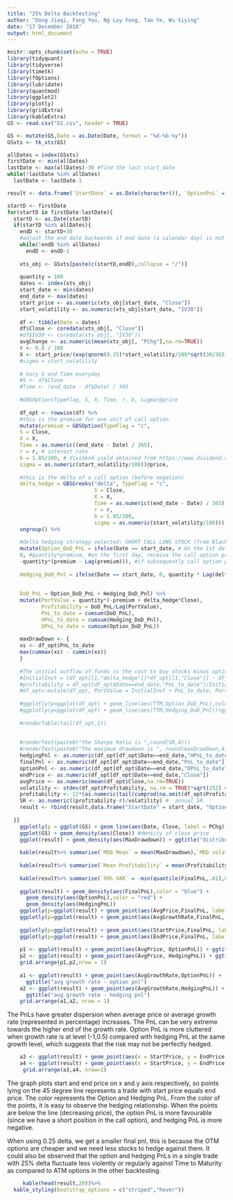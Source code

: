 ```yaml
---
title: "25% Delta Backtesting"
author: "Dong Jiaqi, Fang You, Ng Lay Yong, Tao Ye, Wu Siying"
date: "17 December 2018"
output: html_document
---
```


```r
knitr::opts_chunk$set(echo = TRUE)
library(tidyquant)
library(tidyverse)
library(timetk)
library(fOptions)
library(lubridate)
library(quantmod)
library(ggplot2)
library(plotly)
library(gridExtra)
library(kableExtra)
GS <- read.csv("GS.csv", header = TRUE)
```

```r
GS <- mutate(GS,Date = as.Date(Date, format = "%d-%b-%y"))
GSxts <- tk_xts(GS)

allDates = index(GSxts)
firstDate <- min(allDates)
lastDate <- max(allDates)-30 #find the last start_date
while(!lastDate %in% allDates)
  lastDate <- lastDate-1

result <- data.frame(`StartDate` = as.Date(character()), `OptionPnL` = double(), `HedgingPnL` = double(), `FinalPnL` = double(), `MaxDrawdown` = double(), `SharpeRatio` = double(),`StartPrice`= double(), `EndPrice` = double(), `AvgPrice` = double(), `AvgGrowthRate` = double(), `Volatility` = double(), `Profitability` = double())

startD <- firstDate
for(startD in firstDate:lastDate){
  startD <- as.Date(startD)
  if(startD %in% allDates){
    endD <- startD+30
    #adjust the end date backwards if end date (a calendar day) is not in the xts
    while(!endD %in% allDates)
      endD <- endD-1
    
    xts_obj <- GSxts[paste(c(startD,endD),collapse = "/")]
    
    quantity = 100
    dates <- index(xts_obj)
    start_date <- min(dates)
    end_date <- max(dates)
    start_price <- as.numeric(xts_obj[start_date, "Close"])
    start_volatility <- as.numeric(xts_obj[start_date, "IV30"])
    
    df <- tibble(Date = dates)
    df$Close <- coredata(xts_obj[, "Close"])
    #df$IV30 <- coredata(xts_obj[, "IV30"])
    avgChange <- as.numeric(mean(xts_obj[, "PChg"],na.rm=TRUE))
    r <- 0.8 / 100
    X <- start_price/(exp(qnorm(0.25)*start_volatility/100*sqrt(30/365) - (r+0.5*(start_volatility/100)^2)*30/365))
    #sigma = start_volatility
    
    # Vary S and Time everyday
    #S <- df$Close
    #Time <- (end_date - df$Date) / 365
    
    #GBSOption(TypeFlag, S, X, Time, r, b, sigma)@price
    
    df_opt <- rowwise(df) %>%
    #this is the premium for one unit of call option  
    mutate(premium = GBSOption(TypeFlag = "c",
    S = Close,
    X = X,
    Time = as.numeric((end_date - Date) / 365),
    r = r, # interest rate
    b = 1.85/100, # dividend yield obtained from https://www.dividend.com/dividend-stocks/financial/investment-brokerage-national/gs-goldman-sachs/
    sigma = as.numeric(start_volatility/100))@price,
    
    #this is the delta of a call option (before negation)
    delta_hedge = GBSGreeks("delta", TypeFlag = "c", 
                            S = Close, 
                            X = X, 
                            Time = as.numeric((end_date - Date) / 365), 
                            r = r, 
                            b = 1.85/100, 
                            sigma = as.numeric(start_volatility/100))) %>%
    ungroup() %>%
      
    #delta hedging strategy selected: SHORT CALL LONG STOCK (from BlackS Scholes formula, such strategy should approximate a long position in risk free)
    mutate(Option_DoD_PnL = ifelse(Date == start_date, # On the 1st date, we count the cost of buying the option
    0, #quantity*premium, #on the first day, receive the call option premium and short the option
    -quantity*(premium - Lag(premium))), #if subsequently call option price rises, there is a loss
    
    Hedging_DoD_Pnl = ifelse(Date == start_date, 0, quantity * Lag(delta_hedge) * (Close - Lag(Close))),
                             
    
    DoD_PnL = Option_DoD_PnL + Hedging_DoD_Pnl) %>%
    mutate(PortValue = quantity*(-premium + delta_hedge*Close),
           Profitability = DoD_PnL/Lag(PortValue),
           PnL_to_date = cumsum(DoD_PnL),
           HPnL_to_date = cumsum(Hedging_DoD_Pnl), 
           OPnL_to_date = cumsum(Option_DoD_PnL))
    
    maxDrawDown <- {
    xs <- df_opt$PnL_to_date
    max(cummax(xs) - cummin(xs))
    }
    
    #The initial outflow of funds is the cost to buy stocks minus option premium received 
    #InitialInvt = (df_opt[[1,"delta_hedge"]]*df_opt[[1,"Close"]] - df_opt[[1,"premium"]])*quantity #OUTFLOW of funds
    #profitability = df_opt[df_opt$Date==end_date,"PnL_to_date"]/InitialInvt
    #df_opt<-mutate(df_opt, PortValue = InitialInvt + PnL_to_date, PortReturn = DoD_PnL/Lag(PortValue))
    
    #ggplotly(p=ggplot(df_opt) + geom_line(aes(TTM,Option_DoD_PnL),color = "blue") + ggtitle("option profit - TTM"))
    #ggplotly(p=ggplot(df_opt) + geom_line(aes(TTM,Hedging_DoD_Pnl))+ggtitle("stock profit - TTM"))
    
    #renderTable(tail(df_opt,1))
    
    
    #renderText(paste0("the Sharpe Ratio is ",round(SR,4)))
    #renderText(paste0("The maximum drawdown is ", round(maxDrawDown,4)))
    hedgingPnl <- as.numeric(df_opt[df_opt$Date==end_date,"HPnL_to_date"])
    finalPnl <- as.numeric(df_opt[df_opt$Date==end_date,"PnL_to_date"])
    optionPnl <- as.numeric(df_opt[df_opt$Date==end_date,"OPnL_to_date"])
    endPrice <- as.numeric(df_opt[df_opt$Date==end_date,"Close"])
    avgPrice <- as.numeric(mean(df_opt$Close,na.rm=TRUE))
    volatility <- stdev(df_opt$Profitability, na.rm = TRUE)*sqrt(252) #annualised volatility
    profitability <- 12*(as.numeric(tail(cumprod(na.omit(df_opt$Profitability+1)),1))-1) #annualized profitability
    SR <- as.numeric((profitability-r)/volatility) #  annual SR
    result <- rbind(result,data.frame("StartDate" = start_date, "OptionPnL" = optionPnl, "HedgingPnL" = hedgingPnl, "FinalPnL" = finalPnl, "MaxDrawdown" = maxDrawDown, "SharpeRatio" = SR,"StartPrice"=start_price , "EndPrice" = endPrice, "AvgPrice" = avgPrice, "AvgGrowthRate" = avgChange, "Volatility" = volatility, "Profitability" = profitability))
    
  }}
    ggplotly(p = ggplot(GS) + geom_line(aes(Date, Close, label = PChg))+ggtitle("Stock Price with percentage change")) #stock close price
    ggplot(GS) + geom_density(aes(Close)) #density of close price
    ggplot(result) + geom_density(aes(MaxDrawdown)) + ggtitle("distribution of max drawdown")
    
    kable(result%>% summarise(`MDD Mean` = mean(MaxDrawdown),`MDD volatility` = stdev(MaxDrawdown, na.rm = TRUE), `MDD Median` = median(MaxDrawdown))) %>% kable_styling(bootstrap_options = c("striped","hover"))
    
    kable(result%>% summarise(`Mean Profitability` = mean(Profitability),`volatility` = stdev(Profitability, na.rm = TRUE), `Mean PnL` = mean(FinalPnL), `PnL StdDev` = stdev(FinalPnL))) %>% kable_styling(bootstrap_options = c("striped","hover"))
    
    kable(result%>% summarise(`99% VAR` = -min(quantile(FinalPnL,.01),0),`95% VAR` = -min(quantile(FinalPnL,0.05),0))) %>% kable_styling(bootstrap_options = c("striped","hover"))
    
    ggplot(result) + geom_density(aes(FinalPnL),color = "blue") + 
      geom_density(aes(OptionPnL),color = "red") + 
      geom_density(aes(HedgingPnL))
    ggplotly(p=ggplot(result) + geom_point(aes(AvgPrice,FinalPnL, label = StartDate)) + ggtitle("avg price - final pnl"))
    ggplotly(p=ggplot(result) + geom_point(aes(AvgGrowthRate,FinalPnL, label = AvgPrice))+ggtitle("avg growth rate - final pnl"))
    
    ggplotly(p=ggplot(result) + geom_point(aes(StartPrice,FinalPnL, label = EndPrice))+ggtitle("start price - final pnl"))
    ggplotly(p=ggplot(result) + geom_point(aes(EndPrice,FinalPnL, label = StartPrice))+ggtitle("end price - final pnl"))
    
    p1 <- ggplot(result) + geom_point(aes(AvgPrice, OptionPnL)) + ggtitle("avg price - option pnl") #+ xlim(150,300) + ylim(150,300) + coord_fixed(ratio = 1)
    p2 <- ggplot(result) + geom_point(aes(AvgPrice, HedgingPnL)) + ggtitle("avg price - hedging pnl") #+ xlim(150,300) + ylim(150,300) + coord_fixed(ratio = 1)
    grid.arrange(p1,p2,nrow = 1)
    
    a1 <- ggplot(result) + geom_point(aes(AvgGrowthRate,OptionPnL)) + 
      ggtitle("avg growth rate - option pnl")
    a2 <- ggplot(result) + geom_point(aes(AvgGrowthRate,HedgingPnL)) + 
      ggtitle("avg growth rate - hedging pnl")
    grid.arrange(a1,a2, nrow = 1)
```
The PnLs have greater dispersion when average price or average growth rate (represented in percentage) increases. The PnL can be very extreme towards the higher end of the growth rate. Option PnL is more cluttered when growth rate is at level (-1,0.5) compared with hedging PnL at the same growth level, which suggests that the risk may not be perfectly hedged.

```r
    a3 <- ggplot(result) + geom_point(aes(x = StartPrice, y = EndPrice, color = OptionPnL), size = 0.8, alpha = 0.7)+ggtitle("start & end price - option pnl") + xlim(150,280) + ylim(150,280) + coord_fixed(ratio = 1) + geom_abline(mapping = NULL, data = NULL, slope = 1, intercept = 0, show.legend = NA)
    a4 <- ggplot(result) + geom_point(aes(x = StartPrice, y = EndPrice, color = HedgingPnL), size = 0.8, alpha = 0.7)+ggtitle("start & end price - hedging pnl") + xlim(150,280) + ylim(150,280) + coord_fixed(ratio = 1) + geom_abline(mapping = NULL, data = NULL, slope = 1, intercept = 0, show.legend = NA)
     grid.arrange(a3,a4, nrow=1)
```

The graph plots start and end price on x and y axis respectively, so points lying on the 45 degree line represents a trade with start price equals end price. The color represents the Option and Hedging PnL. From the color of the points, it is easy to observe the hedging relationship. When the points are below the line (decreasing price), the option PnL is more favourable (since we have a short position in the call option), and hedging PnL is more negative.

When using 0.25 delta, we get a smaller final pnl, this is because the OTM options are cheaper and we need less stocks to hedge against them. It could also be observed that the option and hedging PnLs in a single trade with 25% delta fluctuate less violently or regularly against Time to Maturity as compared to ATM options in the other backtesting.

```     r
     kable(head(result,20))%>%
  kable_styling(bootstrap_options = c("striped","hover"))
```